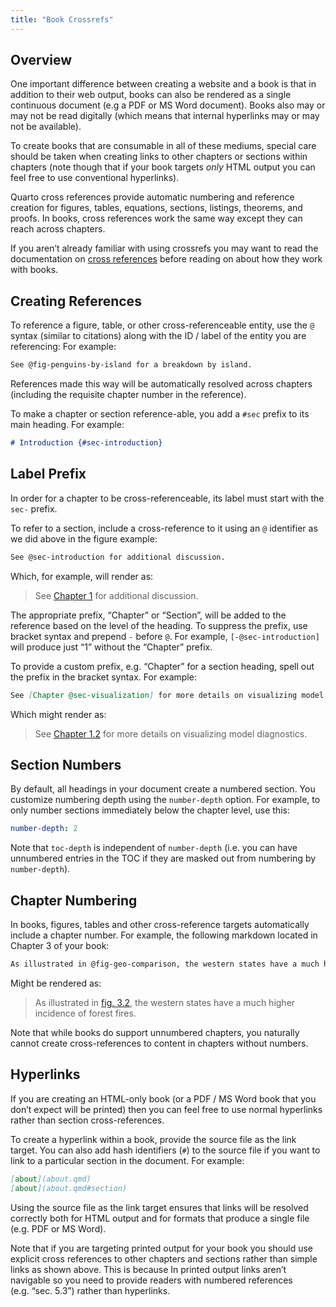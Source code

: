 ```yaml
---
title: "Book Crossrefs"
---
```


## Overview

One important difference between creating a website and a book is that in addition to their web output, books can also be rendered as a single continuous document (e.g a PDF or MS Word document). Books also may or may not be read digitally (which means that internal hyperlinks may or may not be available).

To create books that are consumable in all of these mediums, special care should be taken when creating links to other chapters or sections within chapters (note though that if your book targets *only* HTML output you can feel free to use conventional hyperlinks).

Quarto cross references provide automatic numbering and reference creation for figures, tables, equations, sections, listings, theorems, and proofs. In books, cross references work the same way except they can reach across chapters.

If you aren't already familiar with using crossrefs you may want to read the documentation on [cross references](/docs/authoring/cross-references.qmd) before reading on about how they work with books.

## Creating References

To reference a figure, table, or other cross-referenceable entity, use the `@` syntax (similar to citations) along with the ID / label of the entity you are referencing: For example:

``` markdown
See @fig-penguins-by-island for a breakdown by island.
```

References made this way will be automatically resolved across chapters (including the requisite chapter number in the reference).

To make a chapter or section reference-able, you add a `#sec` prefix to its main heading. For example:

``` markdown
# Introduction {#sec-introduction}
```

::: callout-important
## Label Prefix

In order for a chapter to be cross-referenceable, its label must start with the `sec-` prefix.
:::


To refer to a section, include a cross-reference to it using an `@` identifier as we did above in the figure example:

``` markdown
See @sec-introduction for additional discussion.
```

Which, for example, will render as:

> See [Chapter 1](#) for additional discussion.

The appropriate prefix, "Chapter" or "Section", will be added to the reference based on the level of the heading.
To suppress the prefix, use bracket syntax and prepend `-` before `@`. For example, `[-@sec-introduction]` will produce just "1" without the "Chapter" prefix.

To provide a custom prefix, e.g. "Chapter" for a section heading, spell out the prefix in the bracket syntax. For example:

``` markdown
See [Chapter @sec-visualization] for more details on visualizing model diagnostics.
```

Which might render as:

> See [Chapter 1.2](#) for more details on visualizing model diagnostics.

## Section Numbers

By default, all headings in your document create a numbered section. You customize numbering depth using the `number-depth` option. For example, to only number sections immediately below the chapter level, use this:

``` yaml
number-depth: 2
```

Note that `toc-depth` is independent of `number-depth` (i.e. you can have unnumbered entries in the TOC if they are masked out from numbering by `number-depth`).

## Chapter Numbering

In books, figures, tables and other cross-reference targets automatically include a chapter number. For example, the following markdown located in Chapter 3 of your book:

``` markdown
As illustrated in @fig-geo-comparison, the western states have a much higher incidence of forest fires.
```

Might be rendered as:

> As illustrated in [fig. 3.2](#), the western states have a much higher incidence of forest fires.

Note that while books do support unnumbered chapters, you naturally cannot create cross-references to content in chapters without numbers.

## Hyperlinks

If you are creating an HTML-only book (or a PDF / MS Word book that you don't expect will be printed) then you can feel free to use normal hyperlinks rather than section cross-references.

To create a hyperlink within a book, provide the source file as the link target. You can also add hash identifiers (`#`) to the source file if you want to link to a particular section in the document. For example:

``` markdown
[about](about.qmd)
[about](about.qmd#section)
```

Using the source file as the link target ensures that links will be resolved correctly both for HTML output and for formats that produce a single file (e.g. PDF or MS Word).

Note that if you are targeting printed output for your book you should use explicit cross references to other chapters and sections rather than simple links as shown above. This is because In printed output links aren't navigable so you need to provide readers with numbered references (e.g. "sec. 5.3") rather than hyperlinks.
